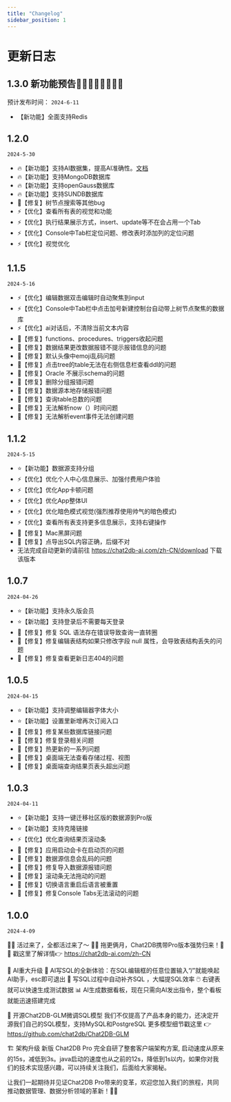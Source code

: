 ```yaml
---
title: "Changelog"
sidebar_position: 1
---
```

# 更新日志

## 1.3.0 新功能预告👨‍💻‍👨‍💻‍👨‍💻‍👨‍💻‍
预计发布时间： `2024-6-11`

- 【新功能】全面支持Redis

## 1.2.0
`2024-5-30`
- 🔥【新功能】支持AI数据集，提高AI准确性。[文档](/docs/ai-chat/ai-data-collection)
- 🔥【新功能】支持MongoDB数据库
- 🔥【新功能】支持openGauss数据库
- 🔥【新功能】支持SUNDB数据库
- 🐞【修复】树节点搜索等其他bug
- ⚡️【优化】查看所有表的视觉和功能
- ⚡️【优化】执行结果展示方式，insert、update等不在会占用一个Tab
- ⚡️【优化】Console中Tab栏定位问题、修改表时添加列的定位问题
- ⚡️【优化】视觉优化


## 1.1.5
`2024-5-16`
- ⚡️【优化】编辑数据双击编辑时自动聚焦到input 
- ⚡️【优化】Console中Tab栏中点击加号新建控制台自动带上树节点聚焦的数据库
- ⚡️【优化】ai对话后，不清除当前文本内容
- 🐞【修复】functions、procedures、triggers收起问题
- 🐞【修复】数据结果更改数据报错不提示报错信息的问题
- 🐞【修复】默认头像中emoji乱码问题
- 🐞【修复】点击tree的table无法在右侧信息栏查看ddl的问题
- 🐞【修复】Oracle 不展示schema的问题
- 🐞【修复】删除分组报错问题
- 🐞【修复】数据源本地存储报错问题
- 🐞【修复】查询table总数的问题
- 🐞【修复】无法解析now（）时间问题
- 🐞【修复】无法解析event事件无法创建问题



## 1.1.2
`2024-5-15`
- ⭐【新功能】数据源支持分组
- ⚡️【优化】优化个人中心信息展示、加强付费用户体验
- ⚡️【优化】优化App卡顿问题
- ⚡️【优化】优化App整体UI
- ⚡️【优化】优化暗色模式视觉(强烈推荐使用帅气的暗色模式)
- ⚡️【优化】查看所有表支持更多信息展示，支持右键操作
- 🐞【修复】Mac黑屏问题
- 🐞【修复】点导出SQL内容正确，后缀不对
- 无法完成自动更新的请前往 https://chat2db-ai.com/zh-CN/download 下载该版本

## 1.0.7
`2024-04-26`
- ⭐【新功能】支持永久版会员
- ⭐【新功能】支持登录后不需要每天登录
- 🐞【修复】修复 SQL 语法存在错误导致查询一直转圈
- 🐞【修复】修复编辑表结构如果只修改字段 null 属性，会导致表结构丢失的问题
- 🐞【修复】修复查看更新日志404的问题

## 1.0.5
`2024-04-15`

- ⭐【新功能】支持调整编辑器字体大小
- ⭐【新功能】设置里新增再次订阅入口
- 🐞【修复】修复某些数据库链接问题
- 🐞【修复】修复登录相关问题
- 🐞【修复】热更新的一系列问题
- 🐞【修复】桌面端无法查看存储过程、视图
- 🐞【修复】桌面端查询结果页表头超出问题

## 1.0.3
`2024-04-11`

- ⭐【新功能】支持一键迁移社区版的数据源到Pro版
- ⭐【新功能】支持克隆链接
- ⚡️【优化】优化查询结果页滚动条
- 🐞【修复】应用启动会卡在启动页的问题
- 🐞【修复】数据源信息会乱码的问题
- 🐞【修复】修复导入数据源报错问题
- 🐞【修复】滚动条无法拖动的问题
- 🐞【修复】切换语言重启后语言被重置
- 🐞【修复】修复Console Tabs无法滚动的问题


## 1.0.0

`2024-4-09`

🎉🎉 活过来了，全都活过来了～ 🎉🎉
拖更俩月，Chat2DB携带Pro版本强势归来！💪💪
戳这里了解详情👉 https://chat2db-ai.com/zh-CN

🚀 AI重大升级
🧠 AI写SQL的全新体验：在SQL编辑框的任意位置输入“/”就能唤起AI助手，esc即可退出
📝 写SQL过程中自动补齐SQL ，大幅提SQL效率
🖱️ 右键表就可以快速生成测试数据
📊 AI生成数据看板，现在只需向AI发出指令，整个看板就能迅速搭建完成

🎁 开源Chat2DB-GLM微调SQL模型
我们不仅提高了产品本身的能力，还决定开源我们自己的SQL模型，支持MySQL和PostgreSQL
更多模型细节戳这里 👉 https://github.com/chat2db/Chat2DB-GLM

🏗️ 架构升级
新版 Chat2DB Pro 完全自研了整套客户端架构方案, 启动速度从原来的15s，减低到3s。java启动的速度也从之前的12s，降低到1s以内，如果你对我们的技术实现感兴趣，可以持续关注我们，后面给大家揭秘。

让我们一起期待并见证Chat2DB Pro带来的变革，欢迎您加入我们的旅程，共同推动数据管理、数据分析领域的革新！🎉🎉
